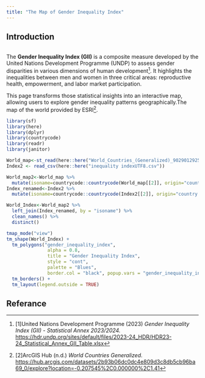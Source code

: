 ```yaml
---
title: "The Map of Gender Inequality Index"  
---
```


## Introduction

```r
```

The **Gender Inequality Index (GII)** is a composite measure developed by the United Nations Development Programme (UNDP) to assess gender disparities in various dimensions of human development[^1]. It highlights the inequalities between men and women in three critical areas: reproductive health, empowerment, and labor market participation.

[^1]: [1]United Nations Development Programme (2023) *Gender Inequality Index (GII) - Statistical Annex 2023/2024.* <https://hdr.undp.org/sites/default/files/2023-24_HDR/HDR23-24_Statistical_Annex_GII_Table.xlsx>

This page transforms those statistical insights into an interactive map, allowing users to explore gender inequality patterns geographically.The map of the world provided by ESRI[^2].

[^2]: [2]ArcGIS Hub (n.d.) *World Countries Generalized.* <https://hub.arcgis.com/datasets/2b93b06dc0dc4e809d3c8db5cb96ba69_0/explore?location=-0.207545%2C0.000000%2C1.41>

```r

library(sf)
library(here)
library(dplyr)
library(countrycode)
library(readr)
library(janitor)

World_map<-st_read(here::here("World_Countries_(Generalized)_9029012925078512962.geojson"))
Index2 <- read_csv(here::here("inequality indexUTF8.csv"))

World_map2<-World_map %>%
  mutate(isoname=countrycode::countrycode(World_map[[2]], origin="country.name", destination = 'iso.name.en') )
Index_renamed<-Index2 %>%
  mutate(isoname=countrycode::countrycode(Index2[[2]], origin="country.name", destination = 'iso.name.en') )

World_Index<-World_map2 %>%
  left_join(Index_renamed, by = "isoname") %>%
  clean_names() %>%
  distinct() 
```

```r


tmap_mode("view")
tm_shape(World_Index) +
  tm_polygons("gender_inequality_index", 
               alpha = 0.8, 
               title = "Gender Inequality Index",
               style = "cont", 
               palette = "Blues", 
               border.col = "black", popup.vars = "gender_inequality_index") +
  tm_borders() +
  tm_layout(legend.outside = TRUE) 

```

## Referance
